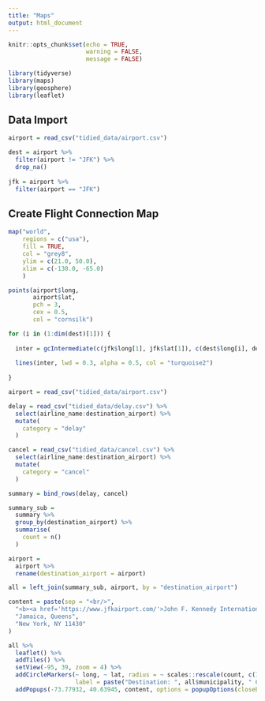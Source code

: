 ```yaml
---
title: "Maps"
output: html_document
---
```


```r
knitr::opts_chunk$set(echo = TRUE,
                      warning = FALSE,
                      message = FALSE)

library(tidyverse)
library(maps)
library(geosphere)
library(leaflet)
```


## Data Import

```r
airport = read_csv("tidied_data/airport.csv")

dest = airport %>% 
  filter(airport != "JFK") %>% 
  drop_na()
  
jfk = airport %>% 
  filter(airport == "JFK")
```


## Create Flight Connection Map


```r
map("world",
    regions = c("usa"), 
    fill = TRUE, 
    col = "grey8",
    ylim = c(21.0, 50.0), 
    xlim = c(-130.0, -65.0)
    )

points(airport$long,
       airport$lat, 
       pch = 3,
       cex = 0.5,
       col = "cornsilk")

for (i in (1:dim(dest)[1])) { 
  
  inter = gcIntermediate(c(jfk$long[1], jfk$lat[1]), c(dest$long[i], dest$lat[i]))
  
  lines(inter, lwd = 0.3, alpha = 0.5, col = "turquoise2")
  
}
```


```r
airport = read_csv("tidied_data/airport.csv")

delay = read_csv("tidied_data/delay.csv") %>% 
  select(airline_name:destination_airport) %>% 
  mutate(
    category = "delay"
  )

cancel = read_csv("tidied_data/cancel.csv") %>% 
  select(airline_name:destination_airport) %>% 
  mutate(
    category = "cancel"
  )

summary = bind_rows(delay, cancel)
```


```r
summary_sub = 
  summary %>% 
  group_by(destination_airport) %>% 
  summarise(
    count = n()
  )

airport = 
  airport %>% 
  rename(destination_airport = airport)

all = left_join(summary_sub, airport, by = "destination_airport")
```


```r
content = paste(sep = "<br/>",
  "<b><a href='https://www.jfkairport.com/'>John F. Kennedy International Airport</a></b>",
  "Jamaica, Queens",
  "New York, NY 11430"
)

all %>% 
  leaflet() %>% 
  addTiles() %>%
  setView(-95, 39, zoom = 4) %>% 
  addCircleMarkers(~ long, ~ lat, radius = ~ scales::rescale(count, c(1, 10)), color = "rgb(255, 65, 54)", 
                   label = paste("Destination: ", all$municipality, " Count: ", all$count)) %>% 
  addPopups(-73.77932, 40.63945, content, options = popupOptions(closeButton = TRUE))
```

